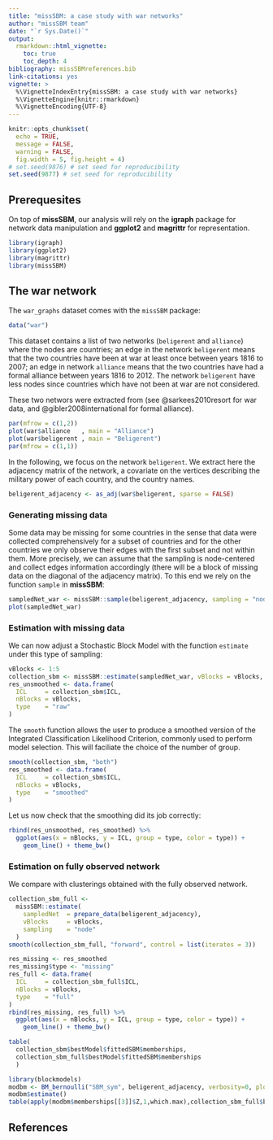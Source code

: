 ```yaml
---
title: "missSBM: a case study with war networks"
author: "missSBM team"
date: "`r Sys.Date()`"
output:
  rmarkdown::html_vignette:
    toc: true
    toc_depth: 4
bibliography: missSBMreferences.bib
link-citations: yes
vignette: >
  %\VignetteIndexEntry{missSBM: a case study with war networks}
  %\VignetteEngine{knitr::rmarkdown}
  %\VignetteEncoding{UTF-8}
---
```


```r
knitr::opts_chunk$set(
  echo = TRUE,
  message = FALSE, 
  warning = FALSE,
  fig.width = 5, fig.height = 4)
# set.seed(9876) # set seed for reproducibility
set.seed(9877) # set seed for reproducibility
```

## Prerequesites

On top of **missSBM**, our analysis will rely on the **igraph** package for network data manipulation and **ggplot2** and **magrittr** for representation.

```r
library(igraph)
library(ggplot2)
library(magrittr)
library(missSBM)
```

## The war network

The `war_graphs` dataset comes with the `missSBM` package:

```r
data("war")
```

This dataset contains a list of two networks (`beligerent` and `alliance`) where the nodes are countries; an edge in the network `beligerent` means that the two countries have been at war at least once between years 1816 to 2007; an edge in network `alliance` means that the two countries have had a formal alliance between years 1816 to 2012.  The network `beligerent` have less nodes since countries which have not been at war are not considered.

These two networs were extracted from [](http://www.correlatesofwar.org/) (see @sarkees2010resort for war data, and  @gibler2008international for formal alliance).

```r
par(mfrow = c(1,2))
plot(war$alliance   , main = "Alliance")
plot(war$beligerent , main = "Beligerent")
par(mfrow = c(1,1))
```

In the following, we focus on the network `beligerent`. We extract here the adjacency matrix of the network, a covariate on the vertices describing the military power of each country, and the country names.

```r
beligerent_adjacency <- as_adj(war$beligerent, sparse = FALSE)
```

### Generating missing data

Some data may be missing for some countries in the sense that data were collected comprehensively for a subset of countries and for the other countries we only observe their edges with the first subset and not within them. More precisely, we can assume that the sampling is node-centered and collect edges information accordingly (there will be a block of missing data on the diagonal of the adjacency matrix). To this end we rely on the function `sample` in **missSBM**:

```r
sampledNet_war <- missSBM::sample(beligerent_adjacency, sampling = "node", parameters = .8)
plot(sampledNet_war)
```

### Estimation with missing data

We can now adjust a Stochastic Block Model with the function `estimate` under this type of sampling:

```r
vBlocks <- 1:5
collection_sbm <- missSBM::estimate(sampledNet_war, vBlocks = vBlocks, sampling = "node")
res_unsmoothed <- data.frame(
  ICL     = collection_sbm$ICL,
  nBlocks = vBlocks, 
  type    = "raw"
)
```

The `smooth` function allows the user to produce a smoothed version of the Integrated Classification Likelihood Criterion, commonly used to perform model selection. This will faciliate the choice of the number of group.

```r
smooth(collection_sbm, "both")
res_smoothed <- data.frame(
  ICL     = collection_sbm$ICL,
  nBlocks = vBlocks, 
  type    = "smoothed"
)
```

Let us now check that the smoothing did its job correctly:

```r
rbind(res_unsmoothed, res_smoothed) %>% 
  ggplot(aes(x = nBlocks, y = ICL, group = type, color = type)) + 
    geom_line() + theme_bw()
```

### Estimation on fully observed network

We compare with clusterings obtained with the fully observed network.

```r
collection_sbm_full <- 
  missSBM::estimate(
    sampledNet  = prepare_data(beligerent_adjacency), 
    vBlocks     = vBlocks, 
    sampling    = "node"
  )
smooth(collection_sbm_full, "forward", control = list(iterates = 3))
```

```r
res_missing <- res_smoothed
res_missing$type <- "missing"
res_full <- data.frame(
  ICL     = collection_sbm_full$ICL,
  nBlocks = vBlocks, 
  type    = "full"
)
rbind(res_missing, res_full) %>% 
  ggplot(aes(x = nBlocks, y = ICL, group = type, color = type)) + 
    geom_line() + theme_bw()

```


```r
table(
  collection_sbm$bestModel$fittedSBM$memberships,
  collection_sbm_full$bestModel$fittedSBM$memberships
  )
```

```r
library(blockmodels)
modbm <- BM_bernoulli("SBM_sym", beligerent_adjacency, verbosity=0, plotting="")
modbm$estimate()
table(apply(modbm$memberships[[3]]$Z,1,which.max),collection_sbm_full$bestModel$fittedSBM$memberships)
```


<!-- COMPARAISON avec GREMLIN en plus et calculs d'ICL -->
<!-- ```{r compare GREMLIN ICL} -->
<!-- library(GREMLIN) -->
<!-- donGR = defineNetwork(beligerent_adjacency,"adj",1,1) -->
<!-- resGR = multipartiteBM(list(donGR)) -->
<!-- resGR$fittedModel[[1]]$ICL * (-2) -->
<!-- table(resGR$fittedModel[[1]]$paramEstim$Z[[1]]) -->
<!-- table(resGR$fittedModel[[1]]$paramEstim$Z[[1]],apply(modbm$memberships[[3]]$Z,1,which.max)) -->
<!-- table(resGR$fittedModel[[1]]$paramEstim$Z[[1]],collection_sbm_full$bestModel$fittedSBM$memberships) -->

<!-- Q=3 -->
<!-- pimiss = collection_sbm_full$models[[Q]]$fittedSBM$connectParam -->
<!-- alphamiss = collection_sbm_full$models[[Q]]$fittedSBM$mixtureParam -->
<!-- Zmiss = collection_sbm_full$models[[Q]]$fittedSBM$blocks -->

<!-- pibloc = modbm$model_parameters[[Q]]$pi -->
<!-- alphabloc = colMeans(modbm$memberships[[Q]]$Z) -->
<!-- Zbloc = modbm$memberships[[Q]]$Z -->


<!-- piGR = resGR$fittedModel[[1]]$paramEstim$list_theta[[1]] -->
<!-- alphaGR = resGR$fittedModel[[1]]$paramEstim$list_pi[[1]] -->
<!-- ZGR = resGR$fittedModel[[1]]$paramEstim$tau[[1]] -->

<!-- B2 = beligerent_adjacency -->
<!-- class(B2) -->
<!-- iclalamano = function(pi,alpha,Z,adj) -->
<!-- { -->
<!--   adj0 = 1-adj -->
<!--   diag(adj0) = 0 -->
<!--   vA = 0 -->
<!--   for (i in 2:nrow(adj)) -->
<!--     for (j in 1:(i-1)) -->
<!--       for (q in 1:ncol(Z)) -->
<!--         for (l in 1:ncol(Z)) -->
<!--           vA = vA + Z[i,q]*Z[j,l]*(log(pi[q,l])*adj[i,j]+log(1-pi[q,l])*adj0[i,j]) -->
<!--   return(vA + sum(Z%*%log(alpha))) -->
<!-- } -->
<!-- ICLmissmano = -2*iclalamano(pimiss,alphamiss,Zmiss,B2) + log(nrow(B2)) * (ncol(Zmiss)-1) + log(nrow(B2)*(nrow(B2)-1)/2)* (ncol(Zmiss)+1)*ncol(Zmiss)/2 -->
<!-- ICLmissmano -->

<!-- -2*iclalamano(pibloc,alphabloc,Zbloc,B2) + log(nrow(B2)) * (ncol(Zbloc)-1) + log(nrow(B2)*(nrow(B2)-1)/2)* (ncol(Zbloc)+1)*ncol(Zbloc)/2 -->

<!-- -2*iclalamano(piGR,alphaGR,ZGR,B2) + log(nrow(B2)) * (ncol(Zbloc)-1) + log(nrow(B2)*(nrow(B2)-1)/2)* (ncol(Zbloc)+1)*ncol(Zbloc)/2 -->
<!-- ``` -->


<!-- ### Taking the covariates into account -->

<!-- We now introduce the covariate `military_power` into the analysis. We expect a part of the network to be explained by this covariate.  -->

<!-- let us first prepare the data for missSBM inference on the full set of data -->

<!-- ```{r war network with covariates} -->
<!-- sampleNet_cov <- prepare_data(beligerent_adjacency, list(war$beligerent$power)) -->
<!-- ``` -->

<!-- Then we run the inference on the fully observed network -->

<!-- ```{r war network with covariates full, results = 'hide'} -->
<!-- collection_sbm_cov_full <- estimate(sampleNet_cov, vBlocks = 1:5, sampling = "node") -->
<!-- smooth(collection_sbm_cov_full) -->
<!-- ``` -->

<!-- We then sampled some observation according to the covariates and try to estimate the SBM with these missing entries. -->

<!-- ```{r war network with covariates sampled, results = 'hide'} -->
<!-- sampleNet_cov_miss <- missSBM::sample(beligerent_adjacency, sampling = "node", parameters = missSBM:::logistic(.95), covariates = list(war$beligerent$power)) -->
<!-- collection_sbm_cov_miss <- estimate(sampleNet_cov_miss, vBlocks = 1:5, sampling = "node") -->
<!-- smooth(collection_sbm_cov_miss, control = list(iterate = 3)) -->
<!-- ``` -->

<!-- ```{r comparison war with covariates} -->
<!-- res_full <- data.frame( -->
<!--   ICL     = collection_sbm_cov_full$ICL, -->
<!--   nBlocks = vBlocks,  -->
<!--   type    = "full" -->
<!-- ) -->
<!-- res_miss <- data.frame( -->
<!--   ICL     = collection_sbm_cov_miss$ICL, -->
<!--   nBlocks = vBlocks,  -->
<!--   type    = "miss" -->
<!-- ) -->
<!-- rbind(res_miss, res_full) %>%  -->
<!--   ggplot(aes(x = nBlocks, y = ICL, group = type, color = type)) +  -->
<!--     geom_line() + theme_bw() -->
<!-- ``` -->

## References
